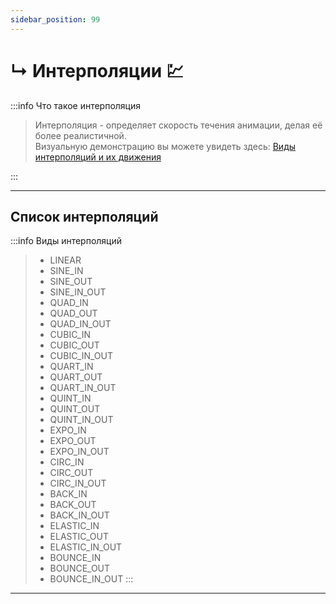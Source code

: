 ```yaml
---
sidebar_position: 99
---
```


# ↳ Интерполяции 💹

:::info Что такое интерполяция

> Интерполяция - определяет скорость течения анимации, делая её более реалистичной.  
> Визуальную демонстрацию вы можете увидеть здесь: [Виды интерполяций и их движения](https://easings.net/)

:::

---

## Список интерполяций

:::info Виды интерполяций
> - LINEAR
> - SINE_IN
> - SINE_OUT
> - SINE_IN_OUT
> - QUAD_IN
> - QUAD_OUT
> - QUAD_IN_OUT
> - CUBIC_IN
> - CUBIC_OUT
> - CUBIC_IN_OUT
> - QUART_IN
> - QUART_OUT
> - QUART_IN_OUT
> - QUINT_IN
> - QUINT_OUT
> - QUINT_IN_OUT
> - EXPO_IN
> - EXPO_OUT
> - EXPO_IN_OUT
> - CIRC_IN
> - CIRC_OUT
> - CIRC_IN_OUT
> - BACK_IN
> - BACK_OUT
> - BACK_IN_OUT
> - ELASTIC_IN
> - ELASTIC_OUT
> - ELASTIC_IN_OUT
> - BOUNCE_IN
> - BOUNCE_OUT
> - BOUNCE_IN_OUT
:::

---
